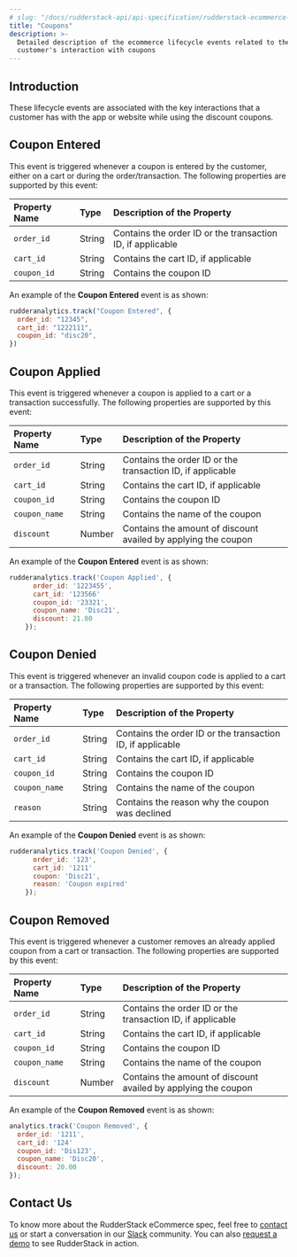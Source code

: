 ```yaml
---
# slug: "/docs/rudderstack-api/api-specification/rudderstack-ecommerce-events-specification/coupons"
title: "Coupons"
description: >-
  Detailed description of the ecommerce lifecycle events related to the
  customer's interaction with coupons
---
```


## Introduction

These lifecycle events are associated with the key interactions that a customer has with the app or website while using the discount coupons.

## Coupon Entered

This event is triggered whenever a coupon is entered by the customer, either on a cart or during the order/transaction. The following properties are supported by this event:

| **Property Name** | **Type** | **Description of the Property**                            |
| :---------------- | :------- | :--------------------------------------------------------- |
| `order_id`        | String   | Contains the order ID or the transaction ID, if applicable |
| `cart_id`         | String   | Contains the cart ID, if applicable                        |
| `coupon_id`       | String   | Contains the coupon ID                                     |

An example of the **Coupon Entered** event is as shown:

```javascript
rudderanalytics.track("Coupon Entered", {
  order_id: "12345",
  cart_id: "1222111",
  coupon_id: "disc20",
})
```

## Coupon Applied

This event is triggered whenever a coupon is applied to a cart or a transaction successfully. The following properties are supported by this event:

| **Property Name** | **Type** | **Description of the Property**                                |
| :---------------- | :------- | :------------------------------------------------------------- |
| `order_id`        | String   | Contains the order ID or the transaction ID, if applicable     |
| `cart_id`         | String   | Contains the cart ID, if applicable                            |
| `coupon_id`       | String   | Contains the coupon ID                                         |
| `coupon_name`     | String   | Contains the name of the coupon                                |
| `discount`        | Number   | Contains the amount of discount availed by applying the coupon |

An example of the **Coupon Entered** event is as shown:

```javascript
rudderanalytics.track('Coupon Applied', {
      order_id: '1223455',
      cart_id: '123566'
      coupon_id: '23321',
      coupon_name: 'Disc21',
      discount: 21.00
    });
```

## Coupon Denied

This event is triggered whenever an invalid coupon code is applied to a cart or a transaction. The following properties are supported by this event:

| **Property Name** | **Type** | **Description of the Property**                            |
| :---------------- | :------- | :--------------------------------------------------------- |
| `order_id`        | String   | Contains the order ID or the transaction ID, if applicable |
| `cart_id`         | String   | Contains the cart ID, if applicable                        |
| `coupon_id`       | String   | Contains the coupon ID                                     |
| `coupon_name`     | String   | Contains the name of the coupon                            |
| `reason`          | String   | Contains the reason why the coupon was declined            |

An example of the **Coupon Denied** event is as shown:

```javascript
rudderanalytics.track('Coupon Denied', {
      order_id: '123',
      cart_id: '1211'
      coupon: 'Disc21',
      reason: 'Coupon expired'
    });
```

## Coupon Removed

This event is triggered whenever a customer removes an already applied coupon from a cart or transaction. The following properties are supported by this event:

| **Property Name** | **Type** | **Description of the Property**                                |
| :---------------- | :------- | :------------------------------------------------------------- |
| `order_id`        | String   | Contains the order ID or the transaction ID, if applicable     |
| `cart_id`         | String   | Contains the cart ID, if applicable                            |
| `coupon_id`       | String   | Contains the coupon ID                                         |
| `coupon_name`     | String   | Contains the name of the coupon                                |
| `discount`        | Number   | Contains the amount of discount availed by applying the coupon |

An example of the **Coupon Removed** event is as shown:

```javascript
analytics.track('Coupon Removed', {
  order_id: '1211',
  cart_id: '124'
  coupon_id: 'Dis123',
  coupon_name: 'Disc20',
  discount: 20.00
});
```

## Contact Us

To know more about the RudderStack eCommerce spec, feel free to [contact us](mailto:%20docs@rudderstack.com) or start a conversation in our [Slack](https://rudderstack.com/join-rudderstack-slack-community) community. You can also [request a demo](https://rudderstack.com/request-a-demo/) to see RudderStack in action.
